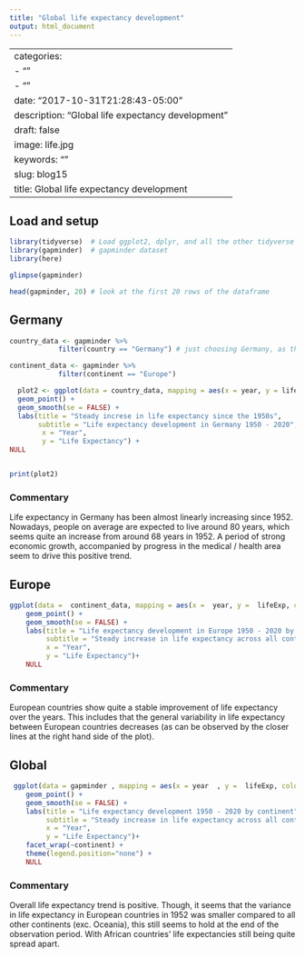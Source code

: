 ```yaml
---
title: "Global life expectancy development"
output: html_document
---
```

---
categories:
- ""
- ""
date: "2017-10-31T21:28:43-05:00"
description: "Global life expectancy development"
draft: false
image: life.jpg
keywords: ""
slug: blog15
title: Global life expectancy development
---

## Load and setup

```r
library(tidyverse)  # Load ggplot2, dplyr, and all the other tidyverse packages
library(gapminder)  # gapminder dataset
library(here)
```

```r
glimpse(gapminder)

head(gapminder, 20) # look at the first 20 rows of the dataframe

```

## Germany

```r
country_data <- gapminder %>% 
            filter(country == "Germany") # just choosing Germany, as this is where I come from

continent_data <- gapminder %>% 
            filter(continent == "Europe")
```

```r
  plot2 <- ggplot(data = country_data, mapping = aes(x = year, y = lifeExp))+
  geom_point() +
  geom_smooth(se = FALSE) +
  labs(title = "Steady increse in life expectancy since the 1950s",
       subtitle = "Life expectancy development in Germany 1950 - 2020",
        x = "Year",
        y = "Life Expectancy") +
NULL


print(plot2)
```

### Commentary

Life expectancy in Germany has been almost linearly increasing since 1952. Nowadays, people on average are expected to live around 80 years, which seems quite an increase from around 68 years in 1952. A period of strong economic growth, accompanied by progress in the medical / health area seem to drive this positive trend.  

## Europe

```r
ggplot(data =  continent_data, mapping = aes(x =  year, y =  lifeExp, colour= country))+
    geom_point() + 
    geom_smooth(se = FALSE) +
    labs(title = "Life expectancy development in Europe 1950 - 2020 by country",
         subtitle = "Steady increase in life expectancy across all continents",
         x = "Year",
         y = "Life Expectancy")+
    NULL
```

### Commentary

European countries show quite a stable improvement of life expectancy over the years. This includes that the general variability in life expectancy between European countries decreases (as can be observed by the closer lines at the right hand side of the plot). 

## Global

```r
 ggplot(data = gapminder , mapping = aes(x = year  , y =  lifeExp, colour= country))+
    geom_point() + 
    geom_smooth(se = FALSE) +
    labs(title = "Life expectancy development 1950 - 2020 by continent",
         subtitle = "Steady increase in life expectancy across all continents",
         x = "Year",
         y = "Life Expectancy")+
    facet_wrap(~continent) +
    theme(legend.position="none") + 
    NULL
```

### Commentary

Overall life expectancy trend is positive. Though, it seems that the variance in life expectancy in European countries in 1952 was smaller compared to all other continents (exc. Oceania), this still seems to hold at the end of the observation period. With African countries' life expectancies still being quite spread apart.



